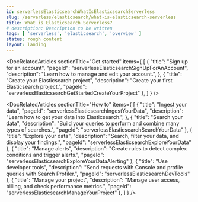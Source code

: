 ```yaml
---
id: serverlessElasticsearchWhatIsElasticsearchServerless
slug: /serverless/elasticsearch/what-is-elasticsearch-serverless
title: What is Elasticsearch Serverless?
# description: Description to be written
tags: [ 'serverless', 'elasticsearch', 'overview' ]
status: rough content
layout: landing
---
```



<RoughContent />

<DocLandingHero
  title="Elasticsearch"
  description="Elasticsearch allows you to build custom applications powered with machine learning and AI, whether you have structured or unstructured text, numerical data, or geospatial data. Elasticsearch can efficiently store and index it in a way that supports fast searches. "
  image="elasticsearch"
  headerIcon="logoElasticsearch"
  display="align"
/>

<DocRelatedArticles
  sectionTitle="Get started"
  items={
    [
      {
        "title": "Sign up for an account",
        "pageId": "serverlessElasticsearchSignUpForAnAccount",
        "description": "Learn how to manage and edit your account.",
      },
      {
        "title": "Create your Elasticsearch project",
        "description": "Create your first Elasticsearch project.",
        "pageId": "serverlessElasticsearchGetStartedCreateYourProject"
      },
    ]
  }
/>

<DocRelatedArticles
  sectionTitle="How to"
  items={
    [
      {
        "title": "Ingest your data",
        "pageId": "serverlessElasticsearchIngestYourData",
        "description": "Learn how to get your data into Elasticsearch.",
      },
      {
        "title": "Search your data",
        "description": "Build your queries to perform and combine many types of searches.",
        "pageId": "serverlessElasticsearchSearchYourData"
      },
      {
        "title": "Explore your data",
        "description": "Search, filter your data, and display your findings.",
        "pageId": "serverlessElasticsearchExploreYourData"
      },
      {
        "title": "Manage alerts",
        "description": "Create rules to detect complex conditions and trigger alerts.",
        "pageId": "serverlessElasticsearchExploreYourDataAlerting"
      },
      {
        "title": "Use developer tools",
        "description": "Send requests with Console and profile queries with Search Profiler.",
        "pageId": "serverlessElasticsearchDevTools"
      },
      {
        "title": "Manage your project",
        "description": "Manage user access, billing, and check performance metrics.",
        "pageId": "serverlessElasticsearchManageYourProject"
      },
    ]
  }
/>
